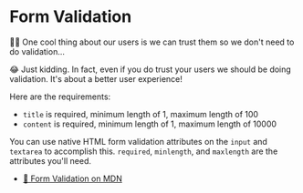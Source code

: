 # Form Validation

👨‍💼 One cool thing about our users is we can trust them so we don't need to do
validation...

😂 Just kidding. In fact, even if you do trust your users we should be doing
validation. It's about a better user experience!

Here are the requirements:

- `title` is required, minimum length of 1, maximum length of 100
- `content` is required, minimum length of 1, maximum length of 10000

You can use native HTML form validation attributes on the `input` and `textarea`
to accomplish this. `required`, `minlength`, and `maxlength` are the attributes
you'll need.

- [📜 Form Validation on MDN](https://developer.mozilla.org/en-US/docs/Learn/Forms/Form_validation)
